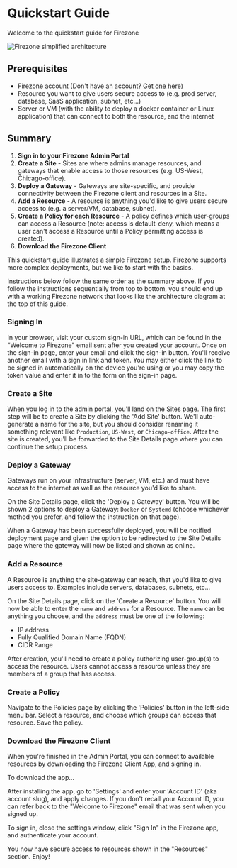 
# Quickstart Guide

Welcome to the quickstart guide for Firezone

<Image
  src="/images/firezone-v1-architecture-simple.png"
  alt="Firezone simplified architecture"
  width={900}
  height={50}
  className="mx-auto shadow rounded"
/>

## Prerequisites

- Firezone account (Don't have an account?
  [Get one here](https://app.firezone.dev/sign_up))
- Resource you want to give users secure access to (e.g. prod server, database,
  SaaS application, subnet, etc...)
- Server or VM (with the ability to deploy a docker container or Linux
  application) that can connect to both the resource, and the internet

## Summary

1. **Sign in to your Firezone Admin Portal**
1. **Create a Site** - Sites are where admins manage resources, and gateways
   that enable access to those resources (e.g. US-West, Chicago-office).
1. **Deploy a Gateway** - Gateways are site-specific, and provide connectivity
   between the Firezone client and resources in a Site.
1. **Add a Resource** - A resource is anything you'd like to give users secure
   access to (e.g. a server/VM, database, subnet).
1. **Create a Policy for each Resource** - A policy defines which user-groups
   can access a Resource (note: access is default-deny, which means a user can't
   access a Resource until a Policy permitting access is created).
1. **Download the Firezone Client**

This quickstart guide illustrates a simple Firezone setup. Firezone supports
more complex deployments, but we like to start with the basics.

Instructions below follow the same order as the summary above. If you follow the
instructions sequentially from top to bottom, you should end up with a working
Firezone network that looks like the architecture diagram at the top of this
guide.

### Signing In

In your browser, visit your custom sign-in URL, which can be found in the
"Welcome to Firezone" email sent after you created your account. Once on the
sign-in page, enter your email and click the sign-in button. You'll receive
another email with a sign in link and token. You may either click the link to be
signed in automatically on the device you're using or you may copy the token
value and enter it in to the form on the sign-in page.

### Create a Site

When you log in to the admin portal, you'll land on the Sites page. The first
step will be to create a Site by clicking the 'Add Site' button. We'll
auto-generate a name for the site, but you should consider renaming it something
relevant like `Production`, `US-West`, or `Chicago-office`. After the site is
created, you'll be forwarded to the Site Details page where you can continue the
setup process.

### Deploy a Gateway

Gateways run on your infrastructure (server, VM, etc.) and must have access to
the internet as well as the resource you'd like to share.

On the Site Details page, click the 'Deploy a Gateway' button. You will be shown
2 options to deploy a Gateway: `Docker` or `Systemd` (choose whichever method
you prefer, and follow the instruction on that page).

When a Gateway has been successfully deployed, you will be notified deployment
page and given the option to be redirected to the Site Details page where the
gateway will now be listed and shown as online.

### Add a Resource

A Resource is anything the site-gateway can reach, that you'd like to give users
access to. Examples include servers, databases, subnets, etc...

On the Site Details page, click on the 'Create a Resource' button. You will now
be able to enter the `name` and `address` for a Resource. The `name` can be
anything you choose, and the `address` must be one of the following:

- IP address
- Fully Qualified Domain Name (FQDN)
- CIDR Range

After creation, you'll need to create a policy authorizing user-group(s) to
access the resource. Users cannot access a resource unless they are members of a
group that has access.

### Create a Policy

Navigate to the Policies page by clicking the 'Policies' button in the left-side
menu bar. Select a resource, and choose which groups can access that resource.
Save the policy.

### Download the Firezone Client

When you're finished in the Admin Portal, you can connect to available resources
by downloading the Firezone Client App, and signing in.

To download the app...

After installing the app, go to 'Settings' and enter your 'Account ID' (aka
account slug), and apply changes. If you don't recall your Account ID, you can
refer back to the "Welcome to Firezone" email that was sent when you signed up.

To sign in, close the settings window, click "Sign In" in the Firezone app, and
authenticate your account.

You now have secure access to resources shown in the "Resources" section. Enjoy!
